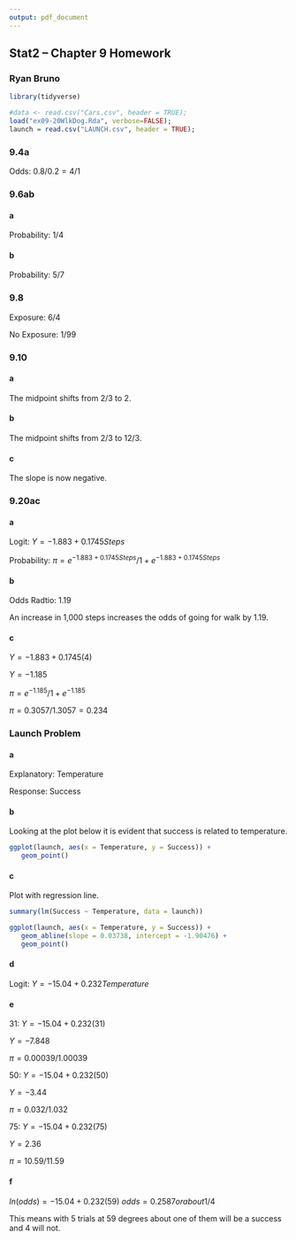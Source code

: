 ```yaml
---
output: pdf_document
---
```


## Stat2 -- Chapter 9 Homework

### Ryan Bruno

```r
library(tidyverse)

#data <- read.csv("Cars.csv", header = TRUE);
load("ex09-20WlkDog.Rda", verbose=FALSE);
launch = read.csv("LAUNCH.csv", header = TRUE);
```

### 9.4a

Odds: $0.8/0.2 = 4/1$

### 9.6ab

#### a

Probability: $1/4$

#### b

Probability: $5/7$

### 9.8

Exposure: $6/4$

No Exposure: $1/99$

### 9.10


#### a

The midpoint shifts from $2/3$ to $2$.

#### b

The midpoint shifts from $2/3$ to $1 2/3$.

#### c

The slope is now negative.

### 9.20ac

#### a

Logit: $Y = -1.883 + 0.1745 Steps$

Probability: $\pi = e^{-1.883 + 0.1745 Steps} / 1 + e^{-1.883 + 0.1745 Steps}$

#### b

Odds Radtio: 1.19

An increase in 1,000 steps increases the odds of going for walk by 1.19.

#### c

$Y = -1.883 + 0.1745 (4)$

$Y = -1.185$

$\pi = e^{-1.185} / 1 + e^{-1.185}$

$\pi = 0.3057 / 1.3057 = 0.234$

### Launch Problem

#### a

Explanatory: Temperature

Response: Success

#### b

Looking at the plot below it is evident that success is related to temperature.

```r

ggplot(launch, aes(x = Temperature, y = Success)) +
   geom_point()

```

#### c

Plot with regression line.

```r
summary(lm(Success ~ Temperature, data = launch))
```
```r

ggplot(launch, aes(x = Temperature, y = Success)) +
   geom_abline(slope = 0.03738, intercept = -1.90476) +
   geom_point()

```

#### d

Logit: $Y = -15.04 + 0.232 Temperature$

#### e 

31: $Y = -15.04 + 0.232 (31)$

$Y = -7.848$

$\pi = 0.00039 / 1.00039$

50: $Y = -15.04 + 0.232 (50)$

$Y = -3.44$

$\pi = 0.032 / 1.032$

75: $Y = -15.04 + 0.232 (75)$

$Y = 2.36$

$\pi = 10.59 / 11.59$

#### f


$ln(odds) = -15.04 + 0.232 (59)$
$odds = 0.2587 or about 1/4$

This means with 5 trials at 59 degrees about one of them will be a success and 4 will not.
